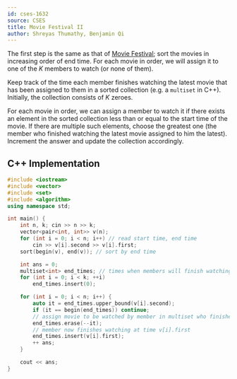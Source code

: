 ```yaml
---
id: cses-1632
source: CSES
title: Movie Festival II
author: Shreyas Thumathy, Benjamin Qi
---
```


<!-- In this problem, we're asked the maximum number of movie intervals $(start, end)$ we can cover using $k$ people. -->

<!-- ## Main Idea -->

The first step is the same as that of [Movie Festival](/silver/greedy-sorting#example---the-scheduling-problem); sort the movies in increasing order of end time. For each movie in order, we will assign it to one of the $K$ members to watch (or none of them).

Keep track of the time each member finishes watching the latest movie that has been assigned to them in a sorted collection (e.g. a `multiset` in C++). Initially, the collection consists of $K$ zeroes.

For each movie in order, we can assign a member to watch it if there exists an element in the sorted collection less than or equal to the start time of the movie. If there are multiple such elements, choose the greatest one (the member who finished watching the latest movie assigned to him the latest). Increment the answer and update the collection accordingly.

<!-- If there are multiple members, choose the one who finishes watching the previous movie latest (that way, if we encounter a movie that has an earlier start time, we can still assign that movie). -->

<LanguageSection>

<CPPSection>

## C++ Implementation

```cpp
#include <iostream>
#include <vector>
#include <set>
#include <algorithm>
using namespace std;

int main() {
	int n, k; cin >> n >> k;
	vector<pair<int, int>> v(n);
	for (int i = 0; i < n; i++) // read start time, end time
		cin >> v[i].second >> v[i].first;
	sort(begin(v), end(v)); // sort by end time

	int ans = 0;
	multiset<int> end_times; // times when members will finish watching movies
	for (int i = 0; i < k; ++i)
		end_times.insert(0);

	for (int i = 0; i < n; i++) {
		auto it = end_times.upper_bound(v[i].second);
		if (it == begin(end_times)) continue;
		// assign movie to be watched by member in multiset who finishes at time *prev(it)
		end_times.erase(--it);
		// member now finishes watching at time v[i].first
		end_times.insert(v[i].first);
		++ ans;
	}

	cout << ans;
}
```

</CPPSection>

</LanguageSection>
